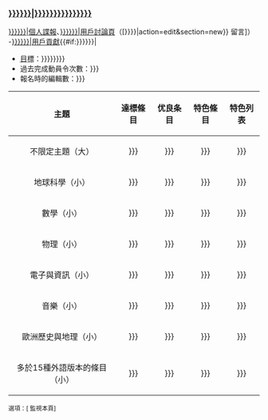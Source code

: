 ===[[User:{{{realusername|{{{真用戶名|{{{真用户名|Example}}}}}}}}}|{{{myname|{{{簽名|{{{签名|{{{realusername|{{{真用戶名|{{{真用户名|Example}}}}}}}}}}}}}}}}}}]]===
[[Wikipedia:动员令/第十三次动员令/战况谍报#con-{{{realusername|{{{myname|{{{真用戶名|top}}}}}}}}}|個人諜報]]、[[User talk:{{{realusername|{{{真用戶名|{{{真用户名|Example}}}}}}}}}|用戶討論頁]]（<span class="plainlinks">[{{fullurl:User talk:{{{realusername|{{{真用戶名|{{{真用户名|Example}}}}}}}}}|action=edit&section=new}} 留言]</span>） -[[Special:Contributions/{{{realusername|{{{真用戶名|{{{真用户名|Example}}}}}}}}}|用戶貢獻]]{{#if:{{{target|{{{目標|{{{目标|}}}}}}}}}|
* <abbr title="您在是次動員令對自己的期望和目標，不會影響完成與否，亦不會影響得分">目標</abbr>：{{{target|{{{目標|{{{目标|}}}}}}}}}}}
* 過去完成動員令次數：{{{參與數|{{{参与数|未知，請填入參數「參與數」}}}}}}
* 報名時的編輯數：{{{编辑数|{{{編輯數|未知，請填入參數「編輯數」}}}}}}
{| class="wikitable"
!align="center"| '''主題'''
!align="center"| '''達標條目'''
!align="center"| '''优良条目'''
!align="center"| '''特色條目'''
!align="center"| '''特色列表'''
|-
!不限定主題（大）
|{{clear}}
{{{大動員令達標條目|{{{大动员令达标条目|}}}}}}
|{{clear}}
{{{大動員令優良條目|{{{大动员令优良条目|}}}}}}
|{{clear}}
{{{大動員令特色條目|{{{大动员令特色条目|}}}}}}
|{{clear}}
{{{大動員令特色列表|{{{大动员令特色列表|}}}}}}
|-
!地球科學（小）
|{{clear}}
{{{地球科學達標條目|{{{地球科学达标条目|}}}}}}
|{{clear}}
{{{地球科學優良條目|{{{地球科学优良条目|}}}}}}
|{{clear}}
{{{地球科學特色條目|{{{地球科学特色条目|}}}}}}
|{{clear}}
{{{地球科學特色列表|{{{地球科学特色列表|}}}}}}
|-
!數學（小）
|{{clear}}
{{{數學達標條目|{{{数学达标条目|}}}}}}
|{{clear}}
{{{數學優良條目|{{{数学优良条目|}}}}}}
|{{clear}}
{{{數學特色條目|{{{数学特色条目|}}}}}}
|{{clear}}
{{{數學特色列表|{{{数学特色列表|}}}}}}
|-
!物理（小）
|{{clear}}
{{{物理達標條目|{{{物理达标条目|}}}}}}
|{{clear}}
{{{物理優良條目|{{{物理优良条目|}}}}}}
|{{clear}}
{{{物理特色條目|{{{物理特色条目|}}}}}}
|{{clear}}
{{{物理特色列表|{{{物理特色列表|}}}}}}
|-
!電子與資訊（小）
|{{clear}}
{{{電子與資訊達標條目|{{{电子与资讯达标条目|}}}}}}
|{{clear}}
{{{電子與資訊優良條目|{{{电子与资讯优良条目|}}}}}}
|{{clear}}
{{{電子與資訊特色條目|{{{电子与资讯特色条目|}}}}}}
|{{clear}}
{{{電子與資訊特色列表|{{{电子与资讯特色列表|}}}}}}
|-
!音樂（小）
|{{clear}}
{{{音樂達標條目|{{{音乐达标条目|}}}}}}
|{{clear}}
{{{音樂優良條目|{{{音乐优良条目|}}}}}}
|{{clear}}
{{{音樂特色條目|{{{音乐特色条目|}}}}}}
|{{clear}}
{{{音樂特色列表|{{{音乐特色列表|}}}}}}
|-
!歐洲歷史與地理（小）
|{{clear}}
{{{歐洲史地達標條目|{{{欧洲史地达标条目|}}}}}}
|{{clear}}
{{{歐洲史地優良條目|{{{欧洲史地优良条目|}}}}}}
|{{clear}}
{{{歐洲史地特色條目|{{{欧洲史地特色条目|}}}}}}
|{{clear}}
{{{歐洲史地特色列表|{{{欧洲史地特色列表|}}}}}}
|-
!多於15種外語版本的條目（小）
|{{clear}}
{{{待撰條目達標條目|{{{待撰条目达标条目|}}}}}}
|{{clear}}
{{{待撰條目優良條目|{{{待撰条目优良条目|}}}}}}
|{{clear}}
{{{待撰條目特色條目|{{{待撰条目特色条目|}}}}}}
|{{clear}}
{{{待撰條目特色列表|{{{待撰条目特色列表|}}}}}}
|}
<span style="font-size:85%" class="plainlinks">選項：[{{fullurl:{{FULLPAGENAME}}|action=watch}} <span title="將本頁列入監視清單，點選此處後請再確認">監視本頁</span>]